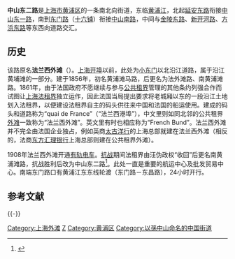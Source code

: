{{onesource|time=2020-05-13T12:46:12+00:00}}
{{Infobox China Road
|路牌类型=Shanghai
|中文道路名称=中山东二路
|走向1=南
|走向2=北
|走向1(E)=S
|道路英文名=Zhongshan Rd.(E-2)
|走向2(E)=N
|图片=File:The quai de France Shanghai.jpg
|图片说明=法兰西外滩旧景
|道路属性=
|道路总长度=
|车速限制=
|行车线数量=
|所在地区= [[上海市|上海市]][[黄浦区|黄浦区]]
|起点= [[延安东路_(上海)|延安东路]]
|终点= [[东门路_(上海)|东门路]]
|道路命名日期= 
|命名缘由= 
|道路旧名= 法兰西外滩
|道路动工日期= 
|通车日期= 
|路段主要建筑= [[法邮大楼|法邮大楼]]<br />[[上海太古洋行大楼|上海太古洋行大楼]]
}}

'''中山东二路'''是[[上海市|上海市]][[黄浦区|黄浦区]]的一条南北向街道，东临[[黄浦江|黄浦江]]，北起[[延安东路_(上海)|延安东路]]衔接[[中山东一路|中山东一路]]，南到[[东门路_(上海)|东门路]]（[[十六铺|十六铺]]）衔接[[中山南路_(上海)|中山南路]]，中间与[[金陵东路|金陵东路]]、[[新开河路|新开河路]]、[[方浜东路|方浜东路]]等东西向道路交汇。

== 历史 ==
该路原名'''法兰西外滩'''（{{lang-fr|quai de France}}）。[[上海开埠|上海开埠]]以前，此处为[[小东门|小东门]]以北沿江道路，属于沿江黄埔滩的一部分。建于1856年，初名黄浦滩马路，后更名为法外滩路、南黄浦滩路。1861年，由于法国政府不愿继续与参与[[公共租界|公共租界]]管理的其他条约列强合作而试图让[[上海法租界|上海法租界]]独立运作，因此法国当局提出要求将老城厢以东的一段沿江土地划入法租界，以便建设法租界自主的码头供往来中国和法国的船运使用。建成的码头和道路称为“quai de France”（“法兰西港埠”），中文里则如同北邻的公共租界[[外滩|外滩]]一致称为“法兰西外滩”。英文里有时也相应称为“French Bund”。法兰西外滩并不完全由法国企业独占，例如英商[[太古洋行|太古洋行]]的上海总部就建在法兰西外滩（相反的，法商[[东方汇理银行|东方汇理银行]]上海总部则建在公共租界外滩）。

1908年法兰西外滩开通[[有轨电车|有轨电车]]。[[中国抗日战争|抗战]]期间法租界由汪伪政权“收回”后更名南黄浦滩路，抗战胜利后改为中山东二路<ref>{{Cite web |url=http://www.shtong.gov.cn/node2/n189673/n86869/n88596/n88598/u1ai135396.html |title=上海开埠后的“脚印”（朱少伟） |accessdate=2019-05-03 |archive-date=2020-11-05 |archive-url=https://web.archive.org/web/20201105111030/http://www.shtong.gov.cn/node2/n189673/n86869/n88596/n88598/u1ai135396.html |dead-url=no }}</ref>。此处一直是重要的航运中心及批发贸易中心。南端东门路口有黄浦江东东线轮渡（东门路－东昌路），24小时开行。

== 参考文献 ==
{{Reflist}}

{{-}}
{{上海市区三横三纵主干道}}

[[Category:上海外滩|Category:上海外滩]]
[[Category:上海道路|Z]]
[[Category:黄浦区|Category:黄浦区]]
[[Category:以孫中山命名的中国街道|Category:以孫中山命名的中国街道]]

{{SH-stub}}